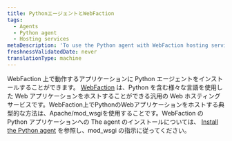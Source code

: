 ```yaml
---
title: PythonエージェントとWebFaction
tags:
  - Agents
  - Python agent
  - Hosting services
metaDescription: 'To use the Python agent with WebFaction hosting services, follow the instructions for Apache/mod_wsgi.'
freshnessValidatedDate: never
translationType: machine
---
```


WebFaction 上で動作するアプリケーションに Python エージェントをインストールすることができます。 [WebFaction](http://www.webfaction.com/) は、Python を含む様々な言語を使用した Web アプリケーションをホストすることができる汎用の Web ホスティングサービスです。WebFaction上でPythonのWebアプリケーションをホストする典型的な方法は、Apache/mod_wsgiを使用することです。WebFaction の Python アプリケーションへの The agent のインストールについては、 [Install the Python agent](/docs/agents/python-agent/installation-configuration/python-agent-installation) を参照し、mod_wsgi の指示に従ってください。
